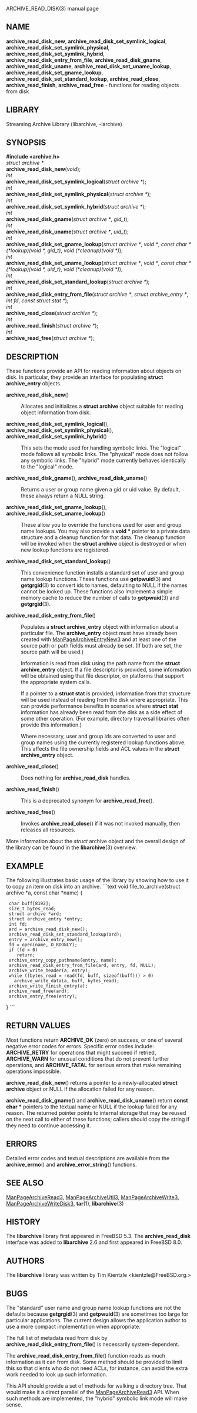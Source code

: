ARCHIVE_READ_DISK(3) manual page 
== NAME == 
'''archive_read_disk_new''', 
'''archive_read_disk_set_symlink_logical''', 
'''archive_read_disk_set_symlink_physical''', 
'''archive_read_disk_set_symlink_hybrid''', 
'''archive_read_disk_entry_from_file''', 
'''archive_read_disk_gname''', 
'''archive_read_disk_uname''', 
'''archive_read_disk_set_uname_lookup''', 
'''archive_read_disk_set_gname_lookup''', 
'''archive_read_disk_set_standard_lookup''', 
'''archive_read_close''', 
'''archive_read_finish''', 
'''archive_read_free''' 
- functions for reading objects from disk 
== LIBRARY == 
Streaming Archive Library (libarchive, -larchive) 
== SYNOPSIS == 
'''<nowiki>#include <archive.h></nowiki>''' 
<br> 
''struct archive *'' 
<br> 
'''archive_read_disk_new'''(''void''); 
<br> 
''int'' 
<br> 
'''archive_read_disk_set_symlink_logical'''(''struct archive *''); 
<br> 
''int'' 
<br> 
'''archive_read_disk_set_symlink_physical'''(''struct archive *''); 
<br> 
''int'' 
<br> 
'''archive_read_disk_set_symlink_hybrid'''(''struct archive *''); 
<br> 
''int'' 
<br> 
'''archive_read_disk_gname'''(''struct archive *'', ''gid_t''); 
<br> 
''int'' 
<br> 
'''archive_read_disk_uname'''(''struct archive *'', ''uid_t''); 
<br> 
''int'' 
<br> 
'''archive_read_disk_set_gname_lookup'''(''struct archive *'', ''void *'', ''const char *(*lookup)(void *, gid_t)'', ''void (*cleanup)(void *)''); 
<br> 
''int'' 
<br> 
'''archive_read_disk_set_uname_lookup'''(''struct archive *'', ''void *'', ''const char *(*lookup)(void *, uid_t)'', ''void (*cleanup)(void *)''); 
<br> 
''int'' 
<br> 
'''archive_read_disk_set_standard_lookup'''(''struct archive *''); 
<br> 
''int'' 
<br> 
'''archive_read_disk_entry_from_file'''(''struct archive *'', ''struct archive_entry *'', ''int fd'', ''const struct stat *''); 
<br> 
''int'' 
<br> 
'''archive_read_close'''(''struct archive *''); 
<br> 
''int'' 
<br> 
'''archive_read_finish'''(''struct archive *''); 
<br> 
''int'' 
<br> 
'''archive_read_free'''(''struct archive *''); 
== DESCRIPTION == 
These functions provide an API for reading information about 
objects on disk. 
In particular, they provide an interface for populating 
'''struct archive_entry''' 
objects. 
<dl> 
<dt>'''archive_read_disk_new'''()</dt><dd> 
Allocates and initializes a 
'''struct archive''' 
object suitable for reading object information from disk. 
</dd><dt> 
'''archive_read_disk_set_symlink_logical'''(), 
'''archive_read_disk_set_symlink_physical'''(), 
'''archive_read_disk_set_symlink_hybrid'''() 
</dt> <dd> 
This sets the mode used for handling symbolic links. 
The 
"logical" 
mode follows all symbolic links. 
The 
"physical" 
mode does not follow any symbolic links. 
The 
"hybrid" 
mode currently behaves identically to the 
"logical" 
mode. 
</dd><dt> 
'''archive_read_disk_gname'''(), 
'''archive_read_disk_uname'''() 
</dt> <dd> 
Returns a user or group name given a gid or uid value. 
By default, these always return a NULL string. 
</dd><dt> 
'''archive_read_disk_set_gname_lookup'''(), 
'''archive_read_disk_set_uname_lookup'''() 
</dt> <dd> 
These allow you to override the functions used for 
user and group name lookups. 
You may also provide a 
'''void *''' 
pointer to a private data structure and a cleanup function for 
that data. 
The cleanup function will be invoked when the 
'''struct archive''' 
object is destroyed or when new lookup functions are registered. 
</dd><dt>'''archive_read_disk_set_standard_lookup'''()</dt><dd> 
This convenience function installs a standard set of user 
and group name lookup functions. 
These functions use 
'''getpwuid'''(3) 
and 
'''getgrgid'''(3) 
to convert ids to names, defaulting to NULL if the names cannot 
be looked up. 
These functions also implement a simple memory cache to reduce 
the number of calls to 
'''getpwuid'''(3) 
and 
'''getgrgid'''(3). 
</dd><dt>'''archive_read_disk_entry_from_file'''()</dt><dd> 
Populates a 
'''struct archive_entry''' 
object with information about a particular file. 
The 
'''archive_entry''' 
object must have already been created with 
[[ManPageArchiveEntryNew3]] 
and at least one of the source path or path fields must already be set. 
(If both are set, the source path will be used.) 

Information is read from disk using the path name from the 
'''struct archive_entry''' 
object. 
If a file descriptor is provided, some information will be obtained using 
that file descriptor, on platforms that support the appropriate 
system calls. 

If a pointer to a 
'''struct stat''' 
is provided, information from that structure will be used instead 
of reading from the disk where appropriate. 
This can provide performance benefits in scenarios where 
'''struct stat''' 
information has already been read from the disk as a side effect 
of some other operation. 
(For example, directory traversal libraries often provide this information.) 

Where necessary, user and group ids are converted to user and group names 
using the currently registered lookup functions above. 
This affects the file ownership fields and ACL values in the 
'''struct archive_entry''' 
object. 
</dd><dt>'''archive_read_close'''()</dt><dd> 
Does nothing for 
'''archive_read_disk''' 
handles. 
</dd><dt>'''archive_read_finish'''()</dt><dd> 
This is a deprecated synonym for 
'''archive_read_free'''(). 
</dd><dt>'''archive_read_free'''()</dt><dd> 
Invokes 
'''archive_read_close'''() 
if it was not invoked manually, then releases all resources. 
</dd></dl> 
More information about the 
''struct'' archive 
object and the overall design of the library can be found in the 
'''libarchive'''(3) 
overview. 
== EXAMPLE == 
The following illustrates basic usage of the library by 
showing how to use it to copy an item on disk into an archive. 
```text
void
file_to_archive(struct archive *a, const char *name)
{
  char buff[8192];
  size_t bytes_read;
  struct archive *ard;
  struct archive_entry *entry;
  int fd;
  ard = archive_read_disk_new();
  archive_read_disk_set_standard_lookup(ard);
  entry = archive_entry_new();
  fd = open(name, O_RDONLY);
  if (fd < 0)
     return;
  archive_entry_copy_pathname(entry, name);
  archive_read_disk_entry_from_file(ard, entry, fd, NULL);
  archive_write_header(a, entry);
  while ((bytes_read = read(fd, buff, sizeof(buff))) > 0)
    archive_write_data(a, buff, bytes_read);
  archive_write_finish_entry(a);
  archive_read_free(ard);
  archive_entry_free(entry);
}
```
== RETURN VALUES == 
Most functions return 
'''ARCHIVE_OK''' 
(zero) on success, or one of several negative 
error codes for errors. 
Specific error codes include: 
'''ARCHIVE_RETRY''' 
for operations that might succeed if retried, 
'''ARCHIVE_WARN''' 
for unusual conditions that do not prevent further operations, and 
'''ARCHIVE_FATAL''' 
for serious errors that make remaining operations impossible. 

'''archive_read_disk_new'''() 
returns a pointer to a newly-allocated 
'''struct archive''' 
object or NULL if the allocation failed for any reason. 

'''archive_read_disk_gname'''() 
and 
'''archive_read_disk_uname'''() 
return 
'''const char *''' 
pointers to the textual name or NULL if the lookup failed for any reason. 
The returned pointer points to internal storage that 
may be reused on the next call to either of these functions; 
callers should copy the string if they need to continue accessing it. 
== ERRORS == 
Detailed error codes and textual descriptions are available from the 
'''archive_errno'''() 
and 
'''archive_error_string'''() 
functions. 
== SEE ALSO == 
[[ManPageArchiveRead3]], 
[[ManPageArchiveUtil3]], 
[[ManPageArchiveWrite3]], 
[[ManPageArchiveWriteDisk3]], 
'''tar'''(1), 
'''libarchive'''(3) 
== HISTORY == 
The 
'''libarchive''' 
library first appeared in 
FreeBSD 5.3. 
The 
'''archive_read_disk''' 
interface was added to 
'''libarchive''' 2.6 
and first appeared in 
FreeBSD 8.0. 
== AUTHORS == 
The 
'''libarchive''' 
library was written by 
Tim Kientzle  &lt;kientzle@FreeBSD.org.&gt; 
== BUGS == 
The 
"standard" 
user name and group name lookup functions are not the defaults because 
'''getgrgid'''(3) 
and 
'''getpwuid'''(3) 
are sometimes too large for particular applications. 
The current design allows the application author to use a more 
compact implementation when appropriate. 

The full list of metadata read from disk by 
'''archive_read_disk_entry_from_file'''() 
is necessarily system-dependent. 

The 
'''archive_read_disk_entry_from_file'''() 
function reads as much information as it can from disk. 
Some method should be provided to limit this so that clients who 
do not need ACLs, for instance, can avoid the extra work needed 
to look up such information. 

This API should provide a set of methods for walking a directory tree. 
That would make it a direct parallel of the 
[[ManPageArchiveRead3]] 
API. 
When such methods are implemented, the 
"hybrid" 
symbolic link mode will make sense. 
